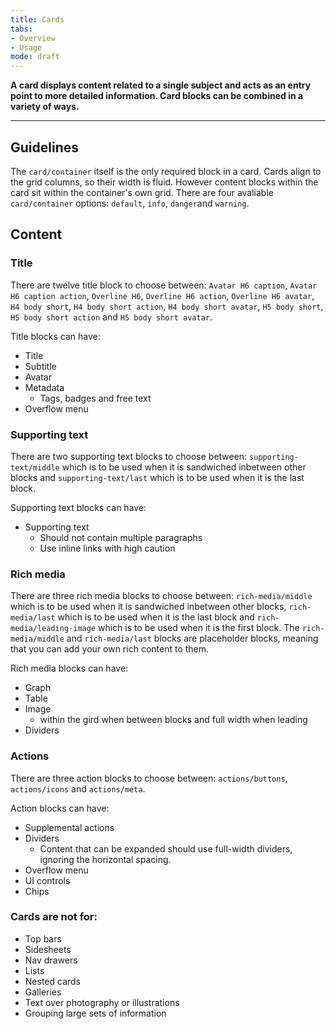 ```yaml
---
title: Cards
tabs: 
- Overview
- Usage
mode: draft
---
```


**A card displays content related to a single subject and acts as an entry point to more detailed information. Card blocks can be combined in a variety of ways.**

***

## Guidelines

The `card/container` itself is the only required block in a card. Cards align to the grid columns, so their width is fluid.
However content blocks within the card sit within the container's own grid. There are four avaliable `card/container` options: `default`, `info`, `danger`and `warning`.


## Content


### Title


There are twelve title block to choose between: `Avatar H6 caption`, `Avatar H6 caption action`, `Overline H6`, `Overline H6 action`, `Overline H6 avatar`, `H4 body short`, `H4 body short action`, `H4 body short avatar`, `H5 body short`, `H5 body short action` and `H5 body short avatar`.


Title blocks can have: 
* Title
* Subtitle
* Avatar
* Metadata
  * Tags, badges and free text
* Overflow menu


### Supporting text

There are two supporting text blocks to choose between: `supporting-text/middle` which is to be used when it is sandwiched inbetween other blocks and `supporting-text/last` which is to be used when it is the last block. 

Supporting text blocks can have: 
* Supporting text
  * Should not contain multiple paragraphs
  * Use inline links with high caution


### Rich media

There are three rich media blocks to choose between: `rich-media/middle` which is to be used when it is sandwiched inbetween other blocks, `rich-media/last` which is to be used when it is the last block and `rich-media/leading-image` which is to be used when it is the first block. The `rich-media/middle` and `rich-media/last` blocks are placeholder blocks, meaning that you can add your own rich content to them. 


Rich media blocks can have: 
* Graph
* Table
* Image
  * within the gird when between blocks and full width when leading
* Dividers


### Actions

There are three action blocks to choose between: `actions/buttons`, `actions/icons` and `actions/meta`.

Action blocks can have: 
* Supplemental actions
* Dividers
  * Content that can be expanded should use full-width dividers, ignoring the horizontal spacing.
* Overflow menu
* UI controls
* Chips


### Cards are not for: 
* Top bars
* Sidesheets
* Nav drawers
* Lists
* Nested cards
* Galleries
* Text over photography or illustrations 
* Grouping large sets of information 
